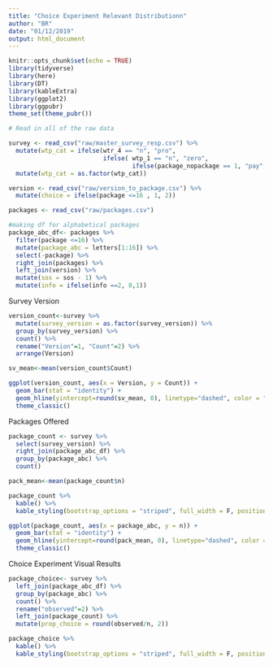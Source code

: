 ```yaml
---
title: "Choice Experiment Relevant Distributionn"
author: "BR"
date: "01/12/2019"
output: html_document
---
```


```r
knitr::opts_chunk$set(echo = TRUE)
library(tidyverse)
library(here)
library(DT)
library(kableExtra)
library(ggplot2)
library(ggpubr)
theme_set(theme_pubr())
```


```r
# Read in all of the raw data

survey <- read_csv("raw/master_survey_resp.csv") %>% 
  mutate(wtp_cat = ifelse(wtr_4 == "n", "pro",
                          ifelse( wtp_1 == "n", "zero",
                                  ifelse(package_nopackage == 1, "pay", "rec")))) %>% 
  mutate(wtp_cat = as.factor(wtp_cat))

version <- read_csv("raw/version_to_package.csv") %>% 
  mutate(choice = ifelse(package <=16 , 1, 2))

packages <- read_csv("raw/packages.csv")
```

```r
#making df for alphabetical packages 
package_abc_df<- packages %>% 
  filter(package <=16) %>% 
  mutate(package_abc = letters[1:16]) %>% 
  select(-package) %>% 
  right_join(packages) %>% 
  left_join(version) %>% 
  mutate(sos = sos - 1) %>% 
  mutate(info = ifelse(info ==2, 0,1))
```

Survey Version

```r
version_count<-survey %>%
  mutate(survey_version = as.factor(survey_version)) %>% 
  group_by(survey_version) %>% 
  count() %>% 
  rename("Version"=1, "Count"=2) %>% 
  arrange(Version) 

sv_mean<-mean(version_count$Count)

ggplot(version_count, aes(x = Version, y = Count)) +
  geom_bar(stat = "identity") +
  geom_hline(yintercept=round(sv_mean, 0), linetype="dashed", color = "red") +
  theme_classic()
```

Packages Offered 

```r
package_count <- survey %>% 
  select(survey_version) %>% 
  right_join(package_abc_df) %>% 
  group_by(package_abc) %>% 
  count()

pack_mean<-mean(package_count$n)

package_count %>% 
  kable() %>% 
  kable_styling(bootstrap_options = "striped", full_width = F, position = "left")

ggplot(package_count, aes(x = package_abc, y = n)) +
  geom_bar(stat = "identity") +
  geom_hline(yintercept=round(pack_mean, 0), linetype="dashed", color = "red") +
  theme_classic()
```

Choice Experiment Visual Results 
```r
package_choice<- survey %>% 
  left_join(package_abc_df) %>% 
  group_by(package_abc) %>% 
  count() %>%
  rename("observed"=2) %>% 
  left_join(package_count) %>% 
  mutate(prop_choice = round(observed/n, 2))

package_choice %>% 
  kable() %>% 
  kable_styling(bootstrap_options = "striped", full_width = F, position = "left")
```

